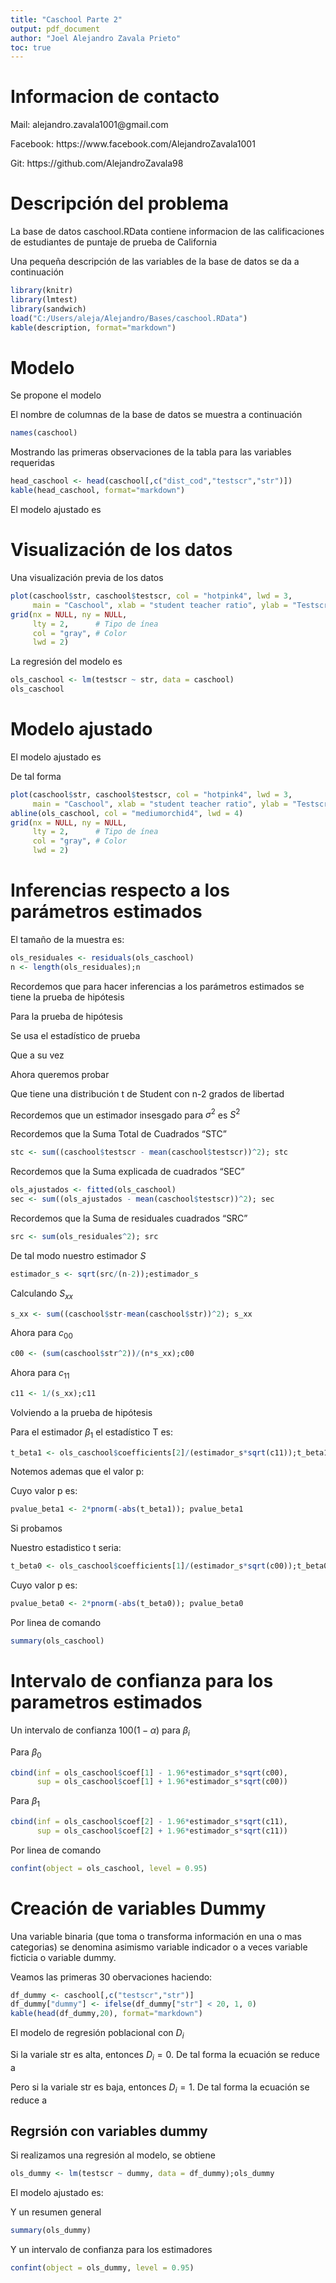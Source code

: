 ```yaml
---
title: "Caschool Parte 2"
output: pdf_document
author: "Joel Alejandro Zavala Prieto"
toc: true
---
```


\newpage

# Informacion de contacto

Mail: alejandro.zavala1001@gmail.com

Facebook: https://www.facebook.com/AlejandroZavala1001

Git: https://github.com/AlejandroZavala98

\newpage

# Descripción del problema

La base de datos caschool.RData contiene informacion de las calificaciones de estudiantes de puntaje de prueba de California

Una pequeña descripción de las variables de la base de datos se da a continuación

```r
library(knitr)
library(lmtest)
library(sandwich)
load("C:/Users/aleja/Alejandro/Bases/caschool.RData")
kable(description, format="markdown")
```

# Modelo

Se propone el modelo

\begin{equation*}
\begin{split}
testscr_{i} &= \beta_{0} + \beta_{1}str_{i} + u_{i} \\
i &= 1,2,...,n
\end{split}
\end{equation*}

El nombre de columnas de la base de datos se muestra a continuación

```r
names(caschool)
```

\newpage

Mostrando las primeras observaciones de la tabla para las variables requeridas

```r
head_caschool <- head(caschool[,c("dist_cod","testscr","str")])
kable(head_caschool, format="markdown")
```

El modelo ajustado es

\begin{equation*}
\begin{split}
\hat{testscr_{i}} &= \hat{\beta_{0}} + \hat{\beta_{1}}str_{i} \\
i &= 1,2,...,n
\end{split}
\end{equation*}

# Visualización de los datos

Una visualización previa de los datos

```r
plot(caschool$str, caschool$testscr, col = "hotpink4", lwd = 3,
     main = "Caschool", xlab = "student teacher ratio", ylab = "Testscr")
grid(nx = NULL, ny = NULL,
     lty = 2,      # Tipo de ínea
     col = "gray", # Color
     lwd = 2)  
```

\newpage

La regresión del modelo es

```r
ols_caschool <- lm(testscr ~ str, data = caschool)
ols_caschool 
```

# Modelo ajustado

El modelo ajustado es

\begin{equation*}
\begin{split}
\hat{testscr_{i}} &= 698.93 -2.28 str_{i} \\
i &= 1,2,...,n
\end{split}
\end{equation*}

De tal forma

```r
plot(caschool$str, caschool$testscr, col = "hotpink4", lwd = 3,
     main = "Caschool", xlab = "student teacher ratio", ylab = "Testscr")
abline(ols_caschool, col = "mediumorchid4", lwd = 4)
grid(nx = NULL, ny = NULL,
     lty = 2,      # Tipo de ínea
     col = "gray", # Color
     lwd = 2)  
```

\newpage

# Inferencias respecto a los parámetros estimados

El tamaño de la muestra es:

```r
ols_residuales <- residuals(ols_caschool)
n <- length(ols_residuales);n
```

Recordemos que para hacer inferencias a los parámetros estimados se tiene la prueba de hipótesis


\begin{equation*}
\begin{split}
V[\hat{\beta_{0}}] &= c_{00}\sigma^{2} \\
c_{00} &= \frac{\sum_{i=1}^{n}x_{i}}{nS_{xx}} \\
V[\hat{\beta_{1}}] &= c_{11}\sigma^{2} \\
c_{11} &= \frac{1}{S_{xx}} \\
\end{split}
\end{equation*}

Para la prueba de hipótesis

\begin{equation*}
\begin{split}
H_{0} : \beta_{i} = \beta_{i0}
\end{split}
\end{equation*}

Se usa el estadístico de prueba

\begin{equation*}
\begin{split}
Z = \frac{\hat{\beta_{i}}-\beta_{i0}}{\sigma \sqrt{c_{ii}}}
\end{split}
\end{equation*}

Que a su vez

\begin{equation*}
\begin{split}
T &= \frac{\hat{\beta_{i}}-\beta_{i0}}{S \sqrt{c_{ii}}} \\
S &= \sqrt{\frac{SRC}{n-2}}
\end{split}
\end{equation*}

Ahora queremos probar

\begin{equation*}
\begin{split}
H_{0}: \beta_{1} = 0 \ \ \text{contra} \ \ H_{a}: \beta_{1}\neq 0
\end{split}
\end{equation*}

Que tiene una distribución t de Student con n-2 grados de libertad

Recordemos que un estimador insesgado para $\sigma^{2}$ es $S^{2}$

\begin{equation*}
\begin{split}
S^{2} = \frac{SRC}{n-2}
\end{split}
\end{equation*}

\newpage

Recordemos que la Suma Total de Cuadrados "STC"


\begin{equation*}
\begin{split}
STC = \sum_{i=1}^{n} (y_{i} -\bar{y})^{2} 
\end{split}
\end{equation*}

```r
stc <- sum((caschool$testscr - mean(caschool$testscr))^2); stc
```

Recordemos que la Suma explicada de cuadrados "SEC"

\begin{equation*}
\begin{split}
SEC = \sum_{i=1}^{n} (\hat{y_{i}} -\bar{y})^{2} 
\end{split}
\end{equation*}

```r
ols_ajustados <- fitted(ols_caschool)
sec <- sum((ols_ajustados - mean(caschool$testscr))^2); sec
```

Recordemos que la Suma de residuales cuadrados "SRC"

\begin{equation*}
\begin{split}
SRC = \sum_{i=1}^{n} (y_{i} -\hat{y_{i}})^{2} 
\end{split}
\end{equation*}

```r
src <- sum(ols_residuales^2); src
```

De tal modo nuestro estimador $S$

```r
estimador_s <- sqrt(src/(n-2));estimador_s
```

Calculando $S_{xx}$

\begin{equation*}
\begin{split}
S_{xx} = \sum_{i=1}^{n}(x_{i}-\bar{x})^{2}
\end{split}
\end{equation*}

```r
s_xx <- sum((caschool$str-mean(caschool$str))^2); s_xx
```

Ahora para $c_{00}$

```r
c00 <- (sum(caschool$str^2))/(n*s_xx);c00
```

Ahora para $c_{11}$

```r
c11 <- 1/(s_xx);c11
```


\newpage

Volviendo a la prueba de hipótesis

Para el estimador $\beta_{1}$ el estadístico T es:

```r
t_beta1 <- ols_caschool$coefficients[2]/(estimador_s*sqrt(c11));t_beta1
```

Notemos ademas que el valor p:

\begin{equation*}
\begin{split}
p &=2P(t>t_{estimado}) \\
p &= 2P(t>-4.75) \ \ \text{es una t con 420-2=118 grados de libertad}
\end{split}
\end{equation*}

Cuyo valor p es:

```r
pvalue_beta1 <- 2*pnorm(-abs(t_beta1)); pvalue_beta1
```

Si probamos

\begin{equation*}
\begin{split}
H_{0}: \beta_{0} = 0 \ \ \text{contra} \ \ H_{a}: \beta_{0}\neq 0
\end{split}
\end{equation*}

Nuestro estadistico t seria:

```r
t_beta0 <- ols_caschool$coefficients[1]/(estimador_s*sqrt(c00));t_beta0
```

Cuyo valor p es:

```r
pvalue_beta0 <- 2*pnorm(-abs(t_beta0)); pvalue_beta0
```

Por linea de comando

```r
summary(ols_caschool)
```

# Intervalo de confianza para los parametros estimados

Un intervalo de confianza $100(1-\alpha)%$ para $\beta_{i}$

\begin{equation*}
\begin{split}
\beta_{i} \pm t_{\alpha/2}S\sqrt{c_{ii}}
\end{split}
\end{equation*}

Para $\beta_{0}$

```r
cbind(inf = ols_caschool$coef[1] - 1.96*estimador_s*sqrt(c00),
      sup = ols_caschool$coef[1] + 1.96*estimador_s*sqrt(c00))
```

Para $\beta_{1}$

```r
cbind(inf = ols_caschool$coef[2] - 1.96*estimador_s*sqrt(c11),
      sup = ols_caschool$coef[2] + 1.96*estimador_s*sqrt(c11))
```

Por linea de comando

```r
confint(object = ols_caschool, level = 0.95)
```

\newpage

# Creación de variables Dummy 

Una variable binaria (que toma o transforma información en una o mas categorias) se denomina asimismo variable indicador o a veces variable ficticia o variable dummy.

Veamos las primeras 30 obervaciones haciendo:

\begin{equation*}
\begin{split}
D_{i}= \left\{ \begin{array}{lcc}
             1 \ \ \text{Si str del distrito i-ésimo es menor a 20} \\
             0 \ \ \text{Si str del distrito i-ésimo es mayor o igual a 20}
             \end{array}
   \right.
\end{split}
\end{equation*}
```r
df_dummy <- caschool[,c("testscr","str")]   
df_dummy["dummy"] <- ifelse(df_dummy["str"] < 20, 1, 0)
kable(head(df_dummy,20), format="markdown")
```

El modelo de regresión poblacional con $D_{i}$    
\begin{equation*}
\begin{split}
testscr_{i} &= \beta_{0} + \beta_{1}D_{i} \\
i&=1,2,3,...,n    
\end{split}
\end{equation*}

Si la variale str es alta, entonces $D_{i}=0$. De tal forma la ecuación se reduce a

\begin{equation*}
\begin{split}
testscr_{i} = \beta_{0} + \epsilon_{i}
\end{split}
\end{equation*}

Pero si la variale str es baja, entonces $D_{i}=1$. De tal forma la ecuación se reduce a

\begin{equation*}
\begin{split}
testscr_{i} = \beta_{0} + \beta_{1} + \epsilon_{i} 
\end{split}
\end{equation*}

\newpage

## Regrsión con variables dummy

Si realizamos una regresión al modelo, se obtiene

```r
ols_dummy <- lm(testscr ~ dummy, data = df_dummy);ols_dummy
```

El modelo ajustado es:

\begin{equation*}
\begin{split}
\hat{testscr_{i}}= 649.979 + 7.372D_{i} 
\end{split}
\end{equation*}

Y un resumen general

```r
summary(ols_dummy)
```

Y un intervalo de confianza para los estimadores

```r
confint(object = ols_dummy, level = 0.95)
```
